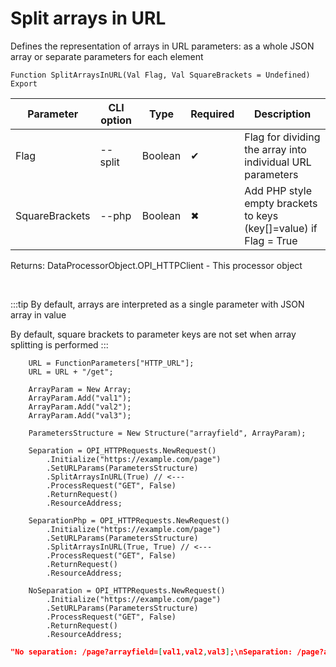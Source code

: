﻿---
sidebar_position: 5
description: Split arrays in URL and other functions to work with HTTP-client in the Open Integration Package, a free open-source integration library for 1C:Enterprise 8, OneScript and CLI
keywords: [1C, 1С, 1С:Enterprise, 1С:Enterprise 8.3, API, Integration, Services, Exchange, OneScript, CLI, HTTP-client]
---


# Split arrays in URL
 Defines the representation of arrays in URL parameters: as a whole JSON array or separate parameters for each element



`Function SplitArraysInURL(Val Flag, Val SquareBrackets = Undefined) Export`

  | Parameter | CLI option | Type | Required | Description |
  |-|-|-|-|-|
  | Flag | --split | Boolean | &#x2714; | Flag for dividing the array into individual URL parameters |
  | SquareBrackets | --php | Boolean | &#x2716; | Add PHP style empty brackets to keys (key[]=value) if Flag = True |

  
  Returns:  DataProcessorObject.OPI_HTTPClient - This processor object

<br/>

:::tip
By default, arrays are interpreted as a single parameter with JSON array in value

By default, square brackets to parameter keys are not set when array splitting is performed
:::
<br/>


```bsl title="1C:Enterprise/OneScript code example"
    URL = FunctionParameters["HTTP_URL"];
    URL = URL + "/get";

    ArrayParam = New Array;
    ArrayParam.Add("val1");
    ArrayParam.Add("val2");
    ArrayParam.Add("val3");

    ParametersStructure = New Structure("arrayfield", ArrayParam);

    Separation = OPI_HTTPRequests.NewRequest()
        .Initialize("https://example.com/page")
        .SetURLParams(ParametersStructure)
        .SplitArraysInURL(True) // <---
        .ProcessRequest("GET", False)
        .ReturnRequest()
        .ResourceAddress;

    SeparationPhp = OPI_HTTPRequests.NewRequest()
        .Initialize("https://example.com/page")
        .SetURLParams(ParametersStructure)
        .SplitArraysInURL(True, True) // <---
        .ProcessRequest("GET", False)
        .ReturnRequest()
        .ResourceAddress;

    NoSeparation = OPI_HTTPRequests.NewRequest()
        .Initialize("https://example.com/page")
        .SetURLParams(ParametersStructure)
        .ProcessRequest("GET", False)
        .ReturnRequest()
        .ResourceAddress;
```
 



```json title="Result"
"No separation: /page?arrayfield=[val1,val2,val3];\nSeparation: /page?arrayfield=val1&arrayfield=val2&arrayfield=val3\nSeparation (php): /page?arrayfield[]=val1&arrayfield[]=val2&arrayfield[]=val3"
```
